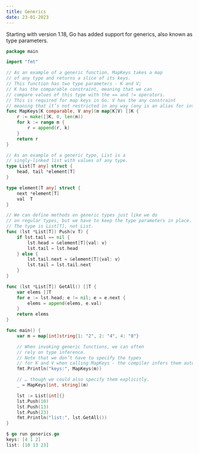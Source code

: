 ```yaml
---
title: Generics
date: 23-01-2023
---
```


Starting with version 1.18, Go has added support for generics, also known as type parameters.

```go
package main

import "fmt"

// As an example of a generic function, MapKeys takes a map
// of any type and returns a slice of its keys.
// This function has two type parameters - K and V;
// K has the comparable constraint, meaning that we can
// compare values of this type with the == and != operators.
// This is required for map keys in Go. V has the any constraint
// meaning that it’s not restricted in any way (any is an alias for interface{}).
func MapKeys[K comparable, V any](m map[K]V) []K {
    r := make([]K, 0, len(m))
    for k := range m {
        r = append(r, k)
    }
    return r
}

// As an example of a generic type, List is a
// singly-linked list with values of any type.
type List[T any] struct {
    head, tail *element[T]
}

type element[T any] struct {
    next *element[T]
    val  T
}

// We can define methods on generic types just like we do
// on regular types, but we have to keep the type parameters in place.
// The type is List[T], not List.
func (lst *List[T]) Push(v T) {
    if lst.tail == nil {
        lst.head = &element[T]{val: v}
        lst.tail = lst.head
    } else {
        lst.tail.next = &element[T]{val: v}
        lst.tail = lst.tail.next
    }
}

func (lst *List[T]) GetAll() []T {
    var elems []T
    for e := lst.head; e != nil; e = e.next {
        elems = append(elems, e.val)
    }
    return elems
}

func main() {
    var m = map[int]string{1: "2", 2: "4", 4: "8"}

    // When invoking generic functions, we can often
    // rely on type inference.
    // Note that we don’t have to specify the types
    // for K and V when calling MapKeys - the compiler infers them automatically.
    fmt.Println("keys:", MapKeys(m))

    // … though we could also specify them explicitly.
    _ = MapKeys[int, string](m)

    lst := List[int]{}
    lst.Push(10)
    lst.Push(13)
    lst.Push(23)
    fmt.Println("list:", lst.GetAll())
}
```

```go
$ go run generics.go
keys: [4 1 2]
list: [10 13 23]
```
